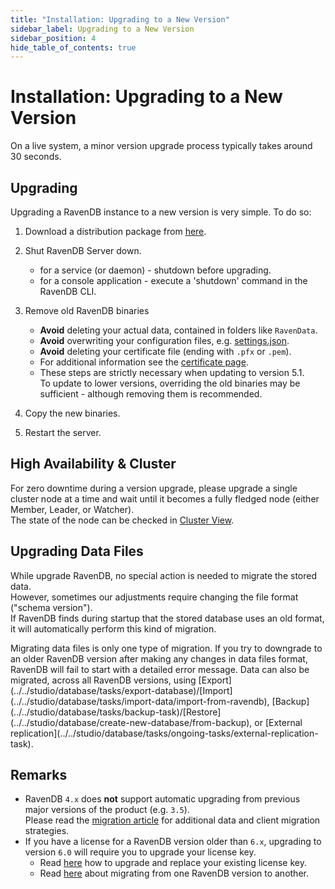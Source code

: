 ```yaml
---
title: "Installation: Upgrading to a New Version"
sidebar_label: Upgrading to a New Version
sidebar_position: 4
hide_table_of_contents: true
---
```



# Installation: Upgrading to a New Version

<Admonition type="info" title="Info">
On a live system, a minor version upgrade process typically takes around 30 seconds.
</Admonition>

## Upgrading

Upgrading a RavenDB instance to a new version is very simple. To do so:  

1. Download a distribution package from [here](https://ravendb.net/downloads).

2. Shut RavenDB Server down.  
    * for a service (or daemon) - shutdown before upgrading.  
    * for a console application - execute a 'shutdown' command in the RavenDB CLI.  

3. Remove old RavenDB binaries
    * **Avoid** deleting your actual data, contained in folders like `RavenData`.  
    * **Avoid** overwriting your configuration files, e.g. [settings.json](../../server/configuration/configuration-options#settings.json).  
    * **Avoid** deleting your certificate file (ending with `.pfx` or `.pem`).  
    * For additional information see the [certificate page](../../server/security/authentication/certificate-configuration).  
    * These steps are strictly necessary when updating to version 5.1.  
      To update to lower versions, overriding the old binaries may be sufficient - although removing them is recommended.  

4. Copy the new binaries.  

5. Restart the server.  

## High Availability & Cluster

For zero downtime during a version upgrade, please upgrade a single cluster node at 
a time and wait until it becomes a fully fledged node (either Member, Leader, or Watcher).  
The state of the node can be checked in [Cluster View](../../studio/cluster/cluster-view).  

## Upgrading Data Files

While upgrade RavenDB, no special action is needed to migrate the stored data.  
However, sometimes our adjustments require changing the file format ("schema version").  
If RavenDB finds during startup that the stored database uses an old format, it 
will automatically perform this kind of migration.  

<Admonition type="warning" title="Warning">
Migrating data files is only one type of migration.  
If you try to downgrade to an older RavenDB version after making any changes in data files 
format, RavenDB will fail to start with a detailed error message.  
Data can also be migrated, across all RavenDB versions, using 
[Export](../../studio/database/tasks/export-database)/[Import](../../studio/database/tasks/import-data/import-from-ravendb), 
[Backup](../../studio/database/tasks/backup-task)/[Restore](../../studio/database/create-new-database/from-backup), 
or [External replication](../../studio/database/tasks/ongoing-tasks/external-replication-task).  
</Admonition>

## Remarks

<Admonition type="info" title="Major version upgrade" id="major-version-upgrade" href="#major-version-upgrade">

* RavenDB `4.x` does **not** support automatic upgrading from previous major versions of the product (e.g. `3.5`).  
  Please read the [migration article](../../migration/server/data-migration) for additional data and client migration strategies.
* If you have a license for a RavenDB version older than `6.x`, upgrading to version `6.0` will require you 
  to upgrade your license key.  
   * Read [here](../../start/licensing/replace-license#upgrade-a-license-key-for-ravendb-6.x) how to upgrade 
     and replace your existing license key.  
   * Read [here](../../migration/server/data-migration) about migrating from one RavenDB version to another.  

</Admonition>

